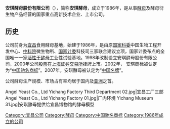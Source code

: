 {{Infobox Company 
|company_name=安琪酵母股份有限公司
|company_name_en=Angel Yeast Co., Ltd
|company_logo=[[File:angel-logo.jpg|File:angel-logo.jpg]]
|company_type=[[股份有限公司|股份有限公司]]
|local_code_name=CN
|local_code=91420000271756344P|company_slogan=健康生活创新者
|market_information={{SSE|600298}}
|abbreviated_name=安琪酵母
|foundation=1986年
|location={{CHN}}[[湖北省|湖北省]][[宜昌市|宜昌市]]<br />城东大道168号<br />（原中南路24号）
|zip_code=443003
|area_served=国内65.42%，国外34.58%
|telephone_no=4008873298、8008803298
|chairman=熊涛
|GM=李知洪
|industry=酵母及深加工产品行业90.34%，奶制品行业1.38%，包装行业1.72%，其他行业6.55%
|products=面包酵母、酿酒酵母、<br />[[酵母抽提物|酵母抽提物]]、营养健康产品、<br />生物饲料添加剂
|services=烘焙食品、发酵面食、<br />酿酒及酒精工业、食品调味、<br />医药及营养保健、动物营养等领域
|capital=329,632,377.00
|revenue=2,505,784,874.32（2011）
|operating_income=
|profit=
|assets=4,028,852,886.81
|net_income=298,420,396.94
|market_value=
|num_employees=1,331
|P/E ratio=
|earnings per share=0.9507元/股
|Net_asset_value=7.538元/股
|accounting_period=
|parent=湖北安琪生物集团有限公司
|major_shareholder=湖北安琪生物集团有限公司39.37%、<br />
湖北日升科技有限公司10.51%、<br />
中国工商银行-天弘精选混合型证券投资基金2.01%、<br />
中国工商银行-汇添富均衡增长股票型证券投资基金1.99%、<br />
深圳市平安创新资本投资有限公司1.82%、<br />
中国建设银行-银华核心价值优选股票型证券投资基金1.74%、<br />
汪小明1.32%、<br />
中国建设银行股份有限公司-兴全社会责任股票型证券投资基金1.23%、<br />
新华人寿保险股份有限公司-分红-团体分红-018L-FH001沪1.22%、<br />
中国建设银行股份有限公司-泰达宏利市值优选股票型证券投资基金1.21%
|divisions=
|subsid=安琪酵母（滨州）有限公司、<br />安琪酵母（赤峰）有限公司、<br /> 安琪酵母（伊犁）有限公司、<br />安琪酵母（睢县）有限公司、<br />宜昌喜旺食品有限公司、<br />安琪酵母（崇左）有限公司、<br />安琪酵母（埃及）有限公司、<br />伊力特糖业有限公司、<br />宏裕塑业
|homepage=[http://www.angelyeast.com/ 安琪酵母股份有限公司]
|footnotes=
|width=}}
'''安琪酵母股份有限公司'''（{{SSE|600298}}），简称'''安琪酵母'''，成立于1986年，是从事[[酵母|酵母]]及酵母衍生物产品经营的国家重点高新技术企业、上市公司。

==历史==
公司前身为[[宜昌|宜昌]]食用酵母基地，始建于1986年，是由原[[国家科委|国家科委]]中国生物工程开发中心、[[中国科学院|中科院]]微生物所、[[国家计委|国家计委]]科技司三家联合建议立项，国家计委布点的全国唯一一家[[活性干酵母|活性干酵母]]工业性试验基地。1998年改制设立安琪酵母股份有限公司，2000年公司[[股票|股票]]在[[上海证券交易所|上海证券交易所]]挂牌上市。2002年， 安琪商标被认定为“[[中国驰名商标|中国驰名商标]]”。2007年，安琪酵母被认定为“[[中国名牌|中国名牌]]”。

公司酵母生产规模、市场占有率均居于国内及[[亚洲|亚洲]]之首。
<gallery>
Angel Yeast Co., Ltd Yichang Factory Third Department 02.jpg|宜昌工厂三部
Angel Yeast Co., Ltd Yichang Factory 01.jpg|厂内环境
Yichang Museum 31.jpg|安琪酵母提供给宜昌博物馆的酵母模型</gallery>
[[Category:宜昌公司|Category:宜昌公司]]
[[Category:酵母|Category:酵母]]
[[Category:中国驰名商标|Category:中国驰名商标]]
[[Category:1986年成立的公司|Category:1986年成立的公司]]